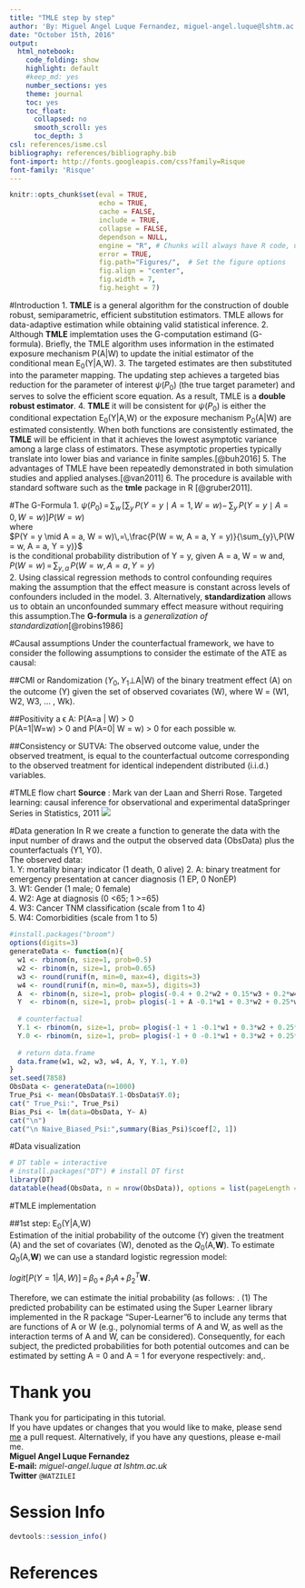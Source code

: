 ```yaml
---
title: "TMLE step by step"
author: 'By: Miguel Angel Luque Fernandez, miguel-angel.luque@lshtm.ac.uk'
date: "October 15th, 2016"
output:  
  html_notebook:
    code_folding: show
    highlight: default
    #keep_md: yes
    number_sections: yes
    theme: journal
    toc: yes
    toc_float:
      collapsed: no
      smooth_scroll: yes
      toc_depth: 3
csl: references/isme.csl
bibliography: references/bibliography.bib
font-import: http://fonts.googleapis.com/css?family=Risque
font-family: 'Risque'
---
```


<!--BEGIN:  Set the global options and load packages-->
```r
knitr::opts_chunk$set(eval = TRUE, 
                      echo = TRUE, 
                      cache = FALSE,
                      include = TRUE,
                      collapse = FALSE,
                      dependson = NULL,
                      engine = "R", # Chunks will always have R code, unless noted
                      error = TRUE,
                      fig.path="Figures/",  # Set the figure options
                      fig.align = "center", 
                      fig.width = 7,
                      fig.height = 7)
```

#Introduction
1. **TMLE** is a general algorithm for the construction of double robust, semiparametric, efficient substitution estimators. TMLE allows for data-adaptive estimation while obtaining valid statistical inference. 
2. Although **TMLE** implemtation uses the G-computation estimand (G-formula). Briefly, the TMLE algorithm uses information in the estimated exposure mechanism P(A|W) to update the initial estimator of the conditional mean E$_{0}$(Y|A,W). 
3. The targeted estimates are then substituted into the parameter mapping. The updating step achieves a targeted bias reduction for the parameter of interest $\psi(P_{0})$ (the true target parameter) and serves to solve the efficient score equation. As a result, TMLE is a **double robust estimator**.
4. **TMLE** it will be consistent for $\psi(P_{0})$ is either the conditional expectation E$_{0}$(Y|A,W) or the exposure mechanism P$_{0}$(A|W) are estimated consistently. When both functions are consistently estimated, the **TMLE** will be efficient in that it achieves the lowest asymptotic variance among a large class of estimators. These asymptotic properties typically translate into lower bias and variance in finite samples.[@buh2016]
5. The advantages of TMLE have been repeatedly demonstrated in both simulation studies and applied analyses.[@van2011]
6. The procedure is available with standard software such as the **tmle** package in R [@gruber2011].

#The G-Formula
1. $\psi(P_{0})\,=\,\sum_{w}\,\left[\sum_{y}\,P(Y=y\mid A=1,W=w)-\,\sum_{y}\,P(Y = y\mid A=0,W=w)\right]P(W=w)$  
where  
$P(Y = y \mid A = a, W = w)\,=\,\frac{P(W = w, A = a, Y = y)}{\sum_{y}\,P(W = w, A = a, Y = y)}$  
is the conditional probability distribution of Y = y, given A = a, W = w and,  
$P(W = w)\,=\,\sum_{y,a}\,P(W = w, A = a, Y = y)$  
2. Using classical regression methods to control confounding requires making the assumption that the effect measure is constant across levels of confounders included in the model.
3. Alternatively, **standardization** allows us to obtain an unconfounded summary effect measure without requiring this assumption.The **G-formula** is a *generalization of standardization*[@robins1986]

#Causal assumptions 
Under the counterfactual framework, we have to consider the following assumptions to consider the estimate of the ATE as causal: 

##CMI or Randomization 
($Y_{0},Y_{1}\perp$A|W) of the binary treatment effect (A) on the outcome (Y) given the set of observed covariates (W), where W = (W1,  W2, W3, … , Wk). 

##Positivity 
a ϵ A: P(A=a | W) > 0  
P(A=1|W=w) > 0 and P(A=0| W = w) > 0 for each possible w.  

##Consistency or SUTVA: 
The observed outcome value, under the observed treatment, is equal to the counterfactual outcome corresponding to the observed treatment for identical independent distributed (i.i.d.) variables.    

#TMLE flow chart 
**Source** :	Mark van der Laan and Sherri Rose. Targeted learning: causal inference for observational and experimental dataSpringer Series in Statistics, 2011
![](Figures/tmle.png)

#Data generation
In R we create a function to generate the data with the input number of draws and the output the observed data (ObsData) plus the counterfactuals (Y1, Y0).   
The observed data:  
1. Y: mortality binary indicator (1 death, 0 alive) 
2. A: binary treatment for emergency presentation at cancer diagnosis  (1 EP, 0 NonEP)    
3. W1: Gender (1 male; 0 female)  
4. W2: Age at diagnosis (0 <65; 1 >=65)  
4. W3: Cancer TNM classification (scale from 1 to 4)  
5. W4: Comorbidities (scale from 1 to 5)  

```r
#install.packages("broom")
options(digits=3)
generateData <- function(n){
  w1 <- rbinom(n, size=1, prob=0.5)
  w2 <- rbinom(n, size=1, prob=0.65)
  w3 <- round(runif(n, min=0, max=4), digits=3)
  w4 <- round(runif(n, min=0, max=5), digits=3)
  A  <- rbinom(n, size=1, prob= plogis(-0.4 + 0.2*w2 + 0.15*w3 + 0.2*w4))
  Y  <- rbinom(n, size=1, prob= plogis(-1 + A -0.1*w1 + 0.3*w2 + 0.25*w3 + 0.2*w4))
  
  # counterfactual
  Y.1 <- rbinom(n, size=1, prob= plogis(-1 + 1 -0.1*w1 + 0.3*w2 + 0.25*w3 + 0.2*w4))
  Y.0 <- rbinom(n, size=1, prob= plogis(-1 + 0 -0.1*w1 + 0.3*w2 + 0.25*w3 + 0.2*w4))
  
  # return data.frame
  data.frame(w1, w2, w3, w4, A, Y, Y.1, Y.0)
}
set.seed(7858)
ObsData <- generateData(n=1000)
True_Psi <- mean(ObsData$Y.1-ObsData$Y.0);
cat(" True_Psi:", True_Psi)
Bias_Psi <- lm(data=ObsData, Y~ A)
cat("\n")
cat("\n Naive_Biased_Psi:",summary(Bias_Psi)$coef[2, 1])
```

#Data visualization
```r
# DT table = interactive
# install.packages("DT") # install DT first
library(DT)
datatable(head(ObsData, n = nrow(ObsData)), options = list(pageLength = 5, digits = 2))
```

#TMLE implementation

##1st step: E$_{0}$(Y|A,W)  
Estimation of the initial probability of the outcome (Y) given the treatment (A) and the set of covariates (W), denoted as the $Q_{0}$(A,**W**). To estimate $Q_{0}$(A,**W**) we can use a standard logistic regression model: 

$logit[P(Y=1|A,W)]\,=\,\beta_{0}\,+\,\beta_{1}A\,+\,\beta_{2}^{T}$**W**.    

Therefore, we can estimate the initial probability (as follows:  .      (1)
The predicted probability can be estimated using the Super Learner library implemented in the R package “Super-Learner”6 to include any terms that are functions of A or W (e.g., polynomial terms of A and W, as well as the interaction terms of A and W, can be considered). Consequently, for each subject, the predicted probabilities for both potential outcomes  and  can be estimated by setting A = 0 and A = 1 for everyone respectively:
 and,.



# Thank you  
Thank you for participating in this tutorial.  
If you have updates or changes that you would like to make, please send <a href="https://github.com/migariane/MALF" target="_blank">me</a> a pull request.
Alternatively, if you have any questions, please e-mail me.  
**Miguel Angel Luque Fernandez**  
**E-mail:** *miguel-angel.luque at lshtm.ac.uk*  
**Twitter** `@WATZILEI`  

# Session Info 
```r
devtools::session_info()
```
# References 
